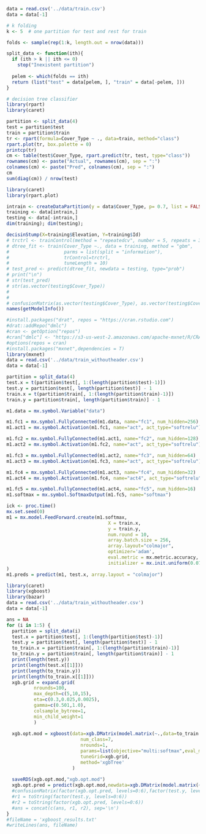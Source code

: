 ```r

data = read.csv('../data/train.csv')
data = data[-1]

```

```r
# k folding
k <- 5  # one partition for test and rest for train

folds <- sample(rep(1:k, length.out = nrow(data)))

split_data <- function(ith){
  if (ith > k || ith <= 0)
    stop("Inexistent partition")
  
  pelem <- which(folds == ith)
  return (list("test" = data[pelem, ], "train" = data[-pelem, ]))
}
```

```r
# decision tree classifier
library(rpart)
library(caret)

partition <- split_data(4)
test = partition$test
train = partition$train
tr <- rpart(formula=Cover_Type ~ ., data=train, method="class")
rpart.plot(tr, box.palette = 0)
printcp(tr)
cm <- table(test$Cover_Type, rpart.predict(tr, test, type="class"))
rownames(cm) <- paste("Actual", rownames(cm), sep = ":")
colnames(cm) <- paste("Pred", colnames(cm), sep = ":")
cm
sum(diag(cm)) / nrow(test)
```

```r
library(caret)
library(rpart.plot)

intrain <- createDataPartition(y = data$Cover_Type, p= 0.7, list = FALSE)
training <- data[intrain,]
testing <- data[-intrain,]
dim(training); dim(testing);

decisinStump(X=training$Elevation, Y=training$Id)
# trctrl <- trainControl(method = "repeatedcv", number = 5, repeats = 3)
# dtree_fit <- train(Cover_Type ~., data = training, method = "gbm",
#                    parms = list(split = "information"),
#                    trControl=trctrl,
#                    tuneLength = 10)
# test_pred <- predict(dtree_fit, newdata = testing, type="prob")
# print("\n")
# str(test_pred)
# str(as.vector(testing$Cover_Type))
# 
# 
# confusionMatrix(as.vector(testing$Cover_Type), as.vector(testing$Cover_Type))
names(getModelInfo())
```

```r
#install.packages("drat", repos = "https://cran.rstudio.com")
#drat::addRepo("dmlc")
#cran <- getOption("repos")
#cran["dmlc"] <- "https://s3-us-west-2.amazonaws.com/apache-mxnet/R/CRAN/"
#options(repos = cran)
#install.packages("mxnet",dependencies = T)
library(mxnet)
data = read.csv('../data/train_withoutheader.csv')
data = data[-1]

partition = split_data(4)
test.x = t(partition$test[, 1:(length(partition$test)-1)])
test.y = partition$test[, length(partition$test)] - 1
train.x = t(partition$train[, 1:(length(partition$train)-1)])
train.y = partition$train[, length(partition$train)] - 1

m1.data = mx.symbol.Variable("data")

m1.fc1 = mx.symbol.FullyConnected(m1.data, name="fc1", num_hidden=256)
m1.act1 = mx.symbol.Activation(m1.fc1, name="act", act_type="softrelu")

m1.fc2 = mx.symbol.FullyConnected(m1.act1, name="fc2", num_hidden=128)
m1.act2 = mx.symbol.Activation(m1.fc2, name="act", act_type="softrelu")

m1.fc3 = mx.symbol.FullyConnected(m1.act2, name="fc3", num_hidden=64)
m1.act3 = mx.symbol.Activation(m1.fc3, name="act", act_type="softrelu")

m1.fc4 = mx.symbol.FullyConnected(m1.act3, name="fc4", num_hidden=32)
m1.act4 = mx.symbol.Activation(m1.fc4, name="act4", act_type="softrelu")

m1.fc5 = mx.symbol.FullyConnected(m1.act4, name="fc5", num_hidden=16)
m1.softmax = mx.symbol.SoftmaxOutput(m1.fc5, name="softmax")

ick <- proc.time()
mx.set.seed(0)
m1 = mx.model.FeedForward.create(m1.softmax,
                                     X = train.x,
                                     y = train.y,
                                     num.round = 10,
                                     array.batch.size = 256,
                                     array.layout="colmajor",
                                     optimizer='adam',
                                     eval.metric = mx.metric.accuracy,
                                     initializer = mx.init.uniform(0.07)
)
m1.preds = predict(m1, test.x, array.layout = "colmajor")

```

```r
library(caret)
library(xgboost)
library(bazar)
data = read.csv('../data/train_withoutheader.csv')
data = data[-1]

ans = NA
for (i in 1:5) {
  partition = split_data(i)
  test.x = partition$test[, 1:(length(partition$test)-1)]
  test.y = partition$test[, length(partition$test)] - 1
  to_train.x = partition$train[, 1:(length(partition$train)-1)]
  to_train.y = partition$train[, length(partition$train)] - 1
  print(length(test.y))
  print(length(test.x[[1]]))
  print(length(to_train.y))
  print(length(to_train.x[[1]]))
  xgb.grid = expand.grid(
          nrounds=100,
          max_depth=c(5,10,15),
          eta=c(0.3,0.025,0.0025),
          gamma=c(0.501,1.0),
          colsample_bytree=1,
          min_child_weight=1
          )
  
  xgb.opt.mod = xgboost(data=xgb.DMatrix(model.matrix(~.,data=to_train.x),label=to_train.y),
                           num_class=7,
                           nrounds=1,
                           params=list(objective="multi:softmax",eval_metric="merror",allowParallel=T),
                           tuneGrid=xgb.grid,
                           method='xgbTree'
                        )
  
  saveRDS(xgb.opt.mod,"xgb.opt.mod")
  xgb.opt.pred = predict(xgb.opt.mod,newdata=xgb.DMatrix(model.matrix(~.,data=test.x),label=test.y))
  #confusionMatrix(factor(xgb.opt.pred, levels=0:6),factor(test.y, levels=0:6))
  #r1 = toString(factor(test.y, levels=0:6))
  #r2 = toString(factor(xgb.opt.pred, levels=0:6))
  #ans = concat(c(ans, r1, r2), sep='\n')
}
#fileName = 'xgboost_results.txt'
#writeLines(ans, fileName)
```

